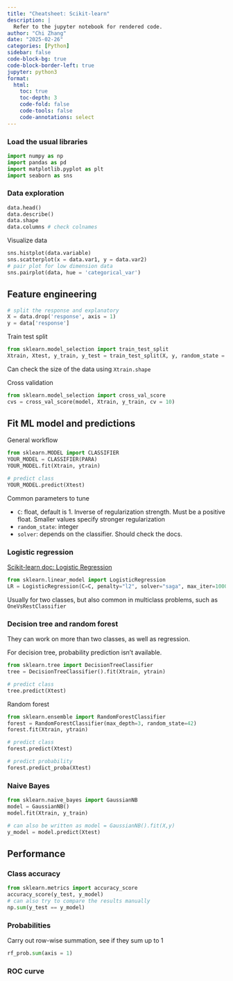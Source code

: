 ```yaml
---
title: "Cheatsheet: Scikit-learn"
description: |
  Refer to the jupyter notebook for rendered code.
author: "Chi Zhang"
date: "2025-02-26"
categories: [Python]
sidebar: false
code-block-bg: true
code-block-border-left: true
jupyter: python3
format: 
  html:
    toc: true
    toc-depth: 3
    code-fold: false
    code-tools: false
    code-annotations: select
---
```


### Load the usual libraries 

```python
import numpy as np
import pandas as pd
import matplotlib.pyplot as plt
import seaborn as sns
```

### Data exploration 

```python
data.head()
data.describe()
data.shape
data.columns # check colnames
```

Visualize data

```python
sns.histplot(data.variable)
sns.scatterplot(x = data.var1, y = data.var2)
# pair plot for low dimension data
sns.pairplot(data, hue = 'categorical_var')
```

## Feature engineering

```python
# split the response and explanatory
X = data.drop('response', axis = 1)
y = data['response']
```

Train test split

```python
from sklearn.model_selection import train_test_split
Xtrain, Xtest, y_train, y_test = train_test_split(X, y, random_state = 0)
```

Can check the size of the data using `Xtrain.shape`


Cross validation 

```python
from sklearn.model_selection import cross_val_score
cvs = cross_val_score(model, Xtrain, y_train, cv = 10)
```


## Fit ML model and predictions

General workflow

```python
from sklearn.MODEL import CLASSIFIER
YOUR_MODEL = CLASSIFIER(PARA)
YOUR_MODEL.fit(Xtrain, ytrain)

# predict class
YOUR_MODEL.predict(Xtest)
```

Common parameters to tune

* `C`: float, default is 1. Inverse of regularization strength. Must be a positive float. Smaller values specify stronger regularization
* `random_state`: integer
* `solver`: depends on the classifier. Should check the docs.


### Logistic regression

[Scikit-learn doc: Logistic Regression](https://scikit-learn.org/stable/modules/generated/sklearn.linear_model.LogisticRegression.html#sklearn.linear_model.LogisticRegression)

```python
from sklearn.linear_model import LogisticRegression
LR = LogisticRegression(C=C, penalty="l2", solver="saga", max_iter=10000)
```


Usually for two classes, but also common in multiclass problems, such as `OneVsRestClassifier`





### Decision tree and random forest

They can work on more than two classes, as well as regression.

For decision tree, probability prediction isn't available.

```python
from sklearn.tree import DecisionTreeClassifier
tree = DecisionTreeClassifier().fit(Xtrain, ytrain)

# predict class
tree.predict(Xtest)
```


Random forest

```python
from sklearn.ensemble import RandomForestClassifier
forest = RandomForestClassifier(max_depth=3, random_state=42)
forest.fit(Xtrain, ytrain)

# predict class
forest.predict(Xtest)

# predict probability
forest.predict_proba(Xtest)
```



### Naive Bayes

```python
from sklearn.naive_bayes import GaussianNB
model = GaussianNB()
model.fit(Xtrain, y_train)

# can also be written as model = GaussianNB().fit(X,y)
y_model = model.predict(Xtest)
```



## Performance

### Class accuracy

```python
from sklearn.metrics import accuracy_score
accuracy_score(y_test, y_model)
# can also try to compare the results manually
np.sum(y_test == y_model) 
```


### Probabilities

Carry out row-wise summation, see if they sum up to 1

```python
rf_prob.sum(axis = 1)
```

### ROC curve



